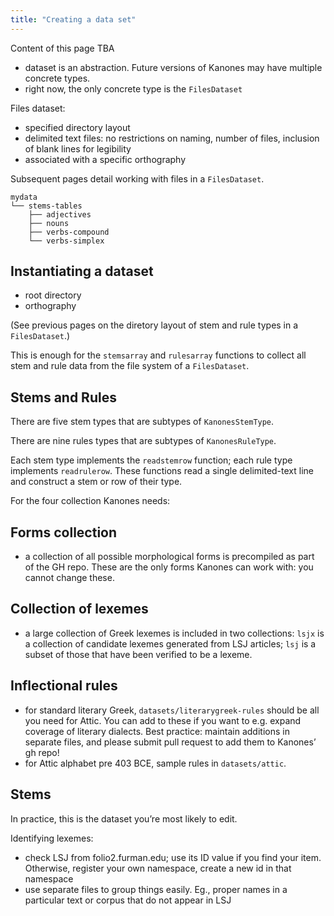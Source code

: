 ```yaml
---
title: "Creating a data set"
---
```


::: {.callout-caution}
Content of this page TBA
:::

- dataset is an abstraction. Future versions of Kanones may have multiple concrete types. 
- right now, the only concrete type is the `FilesDataset`

Files dataset:

- specified directory layout
- delimited text files: no restrictions on naming, number of files, inclusion of blank lines for legibility
- associated with a specific orthography

Subsequent pages detail working with files in a `FilesDataset`.



```
mydata
└── stems-tables
    ├── adjectives
    ├── nouns
    ├── verbs-compound
    └── verbs-simplex
```



## Instantiating a dataset

- root directory
- orthography

(See previous pages on the diretory layout of stem and rule types in a `FilesDataset`.)

This is enough for the `stemsarray` and `rulesarray` functions to collect all stem and rule data from the file system of a `FilesDataset`.

## Stems and Rules

There are five stem types that are subtypes of `KanonesStemType`.

There are nine rules types that are subtypes of `KanonesRuleType`.

Each stem type implements the `readstemrow` function; each rule type implements `readrulerow`.  These functions read a single delimited-text line and construct a stem or row of their type.



For the four collection Kanones needs:


## Forms collection

- a collection of all possible morphological forms is precompiled as part of the GH repo.  These are the only forms Kanones can work with: you cannot change these.

## Collection of lexemes


- a large collection of Greek lexemes is included in two collections: `lsjx` is a collection of candidate lexemes generated from LSJ articles; `lsj` is a subset of those that have been verified to be a lexeme.

## Inflectional rules 

- for standard literary Greek, `datasets/literarygreek-rules` should be all you need for Attic.  You can add to these if you want to e.g. expand coverage of literary dialects. Best practice: maintain additions in separate files, and please submit pull request to add them to Kanones' gh repo!
- for Attic alphabet pre 403 BCE, sample rules in `datasets/attic`.


## Stems

In practice, this is the dataset you're most likely to edit.

Identifying lexemes:

- check LSJ from folio2.furman.edu; use its ID value if you find your item. Otherwise, register your own namespace, create a new id in that namespace
- use separate files to group things easily.  Eg., proper names in a particular text or corpus that do not appear in LSJ